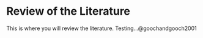 # Review of the Literature {#review}

<!--
The {#review} text after the chapter declaration will allow us to link throughout the document back to the beginning of Chapter 2. Look for the reference to this label at the beginning of Chapter 3. These labels will automatically be generated (if not specified) by changing the spaces to hyphens and capital letters to lowercase. For example, if it weren't specified here, the label would be '#review-of-the-literature'.
-->

This is where you will review the literature. Testing...@goochandgooch2001

\clearpage

<!-- clearpage ends the page, and also dumps out all floats.
 Floats are things like tables and figures. It is useful to inlcude this at the end of each chapter. -->




